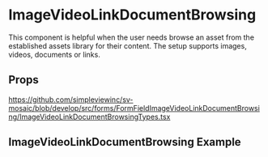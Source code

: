 
<Meta title='FormFields/FormFieldImageVideoLinkDocumentBrowsing/Readme' />

# ImageVideoLinkDocumentBrowsing

This component is helpful when the user needs browse an asset from the established assets library for their content.
The setup supports images, videos, documents or links.

## Props

https://github.com/simpleviewinc/sv-mosaic/blob/develop/src/forms/FormFieldImageVideoLinkDocumentBrowsing/ImageVideoLinkDocumentBrowsingTypes.tsx

## ImageVideoLinkDocumentBrowsing Example

<Preview withSource='none'>
  <stories.Playground />
</Preview>
